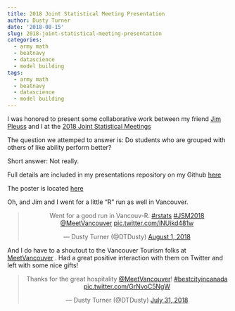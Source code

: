 ```yaml
---
title: 2018 Joint Statistical Meeting Presentation
author: Dusty Turner
date: '2018-08-15'
slug: 2018-joint-statistical-meeting-presentation
categories:
  - army math
  - beatnavy
  - datascience
  - model building
tags:
  - army math
  - beatnavy
  - datascience
  - model building
---
```


I was honored to present some collaborative work between my friend [Jim Pleuss](https://www.usma.edu/math/_layouts/wpFacultyBios/DisplayBio.aspx?ID=f78a38a8-eba1-4241-b993-fb91fa075455&List=1ebd54dc-d44d-4834-8add-2da90afb21f5) and I at the [2018 Joint Statistical Meetings](http://ww2.amstat.org/meetings/jsm/2018/)

The question we attemped to answer is: Do students who are grouped with others of like ability perform better?

Short answer: Not really.

Full details are included in my presentations repository on my Github [here](https://github.com/dusty-turner/Presentations/blob/master/JSM%20Presentation%20Turner.pptx)

The poster is located [here](https://github.com/dusty-turner/Presentations/blob/master/JSM%20Poster%20Turner.ppt)

Oh, and Jim and I went for a little "R" run as well in Vancouver.

<center>
<blockquote class="twitter-tweet" data-lang="en"><p lang="en" dir="ltr">Went for a good run in Vancouv-R. <a href="https://twitter.com/hashtag/rstats?src=hash&amp;ref_src=twsrc%5Etfw">#rstats</a> <a href="https://twitter.com/hashtag/JSM2018?src=hash&amp;ref_src=twsrc%5Etfw">#JSM2018</a> <a href="https://twitter.com/MeetVancouver?ref_src=twsrc%5Etfw">@MeetVancouver</a> <a href="https://t.co/lNUikd481w">pic.twitter.com/lNUikd481w</a></p>&mdash; Dusty Turner (@DTDusty) <a href="https://twitter.com/DTDusty/status/1024448564842229760?ref_src=twsrc%5Etfw">August 1, 2018</a></blockquote>
<script async src="https://platform.twitter.com/widgets.js" charset="utf-8"></script>
</center>

And I do have to a shoutout to the Vancouver Tourism folks at [MeetVancouver](https://twitter.com/MeetVancouver) .  Had a great positive interaction with them on Twitter and left with some nice gifts!

<center>
<blockquote class="twitter-tweet" data-lang="en"><p lang="en" dir="ltr">Thanks for the great hospitality <a href="https://twitter.com/MeetVancouver?ref_src=twsrc%5Etfw">@MeetVancouver</a>!  <a href="https://twitter.com/hashtag/bestcityincanada?src=hash&amp;ref_src=twsrc%5Etfw">#bestcityincanada</a> <a href="https://t.co/GrNvoC5NgW">pic.twitter.com/GrNvoC5NgW</a></p>&mdash; Dusty Turner (@DTDusty) <a href="https://twitter.com/DTDusty/status/1024439503446978561?ref_src=twsrc%5Etfw">July 31, 2018</a></blockquote>
<script async src="https://platform.twitter.com/widgets.js" charset="utf-8"></script>
</center>
